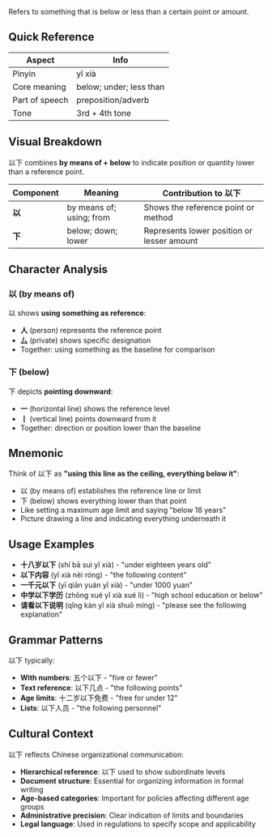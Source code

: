 Refers to something that is below or less than a certain point or amount.

## Quick Reference

| Aspect         | Info                    |
| -------------- | ----------------------- |
| Pinyin         | yǐ xià                  |
| Core meaning   | below; under; less than |
| Part of speech | preposition/adverb      |
| Tone           | 3rd + 4th tone          |

## Visual Breakdown

以下 combines **by means of + below** to indicate position or quantity lower than a reference point.

| Component | Meaning                  | Contribution to 以下                       |
| --------- | ------------------------ | ------------------------------------------ |
| **以**    | by means of; using; from | Shows the reference point or method        |
| **下**    | below; down; lower       | Represents lower position or lesser amount |

## Character Analysis

### 以 (by means of)

以 shows **using something as reference**:

- **人** (person) represents the reference point
- **厶** (private) shows specific designation
- Together: using something as the baseline for comparison

### 下 (below)

下 depicts **pointing downward**:

- **一** (horizontal line) shows the reference level
- **丨** (vertical line) points downward from it
- Together: direction or position lower than the baseline

## Mnemonic

Think of 以下 as **"using this line as the ceiling, everything below it"**:

- 以 (by means of) establishes the reference line or limit
- 下 (below) shows everything lower than that point
- Like setting a maximum age limit and saying "below 18 years"
- Picture drawing a line and indicating everything underneath it

## Usage Examples

- **十八岁以下** (shí bā suì yǐ xià) - "under eighteen years old"
- **以下内容** (yǐ xià nèi róng) - "the following content"
- **一千元以下** (yī qiān yuán yǐ xià) - "under 1000 yuan"
- **中学以下学历** (zhōng xué yǐ xià xué lì) - "high school education or below"
- **请看以下说明** (qǐng kàn yǐ xià shuō míng) - "please see the following explanation"

## Grammar Patterns

以下 typically:

- **With numbers**: 五个以下 - "five or fewer"
- **Text reference**: 以下几点 - "the following points"
- **Age limits**: 十二岁以下免费 - "free for under 12"
- **Lists**: 以下人员 - "the following personnel"

## Cultural Context

以下 reflects Chinese organizational communication:

- **Hierarchical reference**: 以下 used to show subordinate levels
- **Document structure**: Essential for organizing information in formal writing
- **Age-based categories**: Important for policies affecting different age groups
- **Administrative precision**: Clear indication of limits and boundaries
- **Legal language**: Used in regulations to specify scope and applicability
